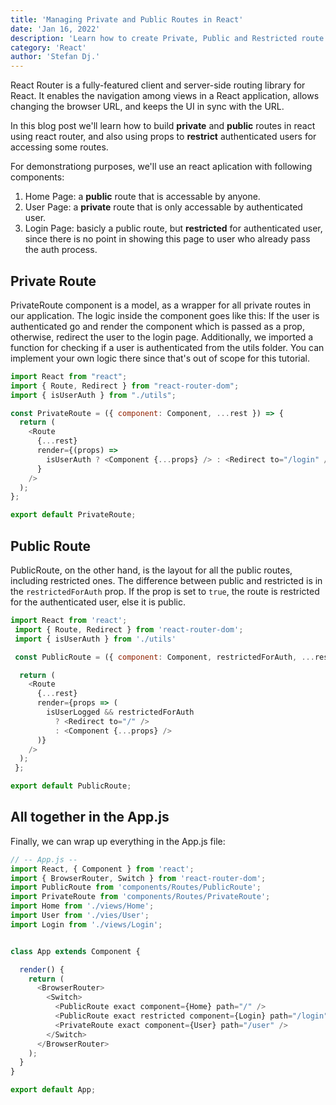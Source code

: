 ```yaml
---
title: 'Managing Private and Public Routes in React'
date: 'Jan 16, 2022'
description: 'Learn how to create Private, Public and Restricted route with react router'
category: 'React'
author: 'Stefan Dj.'
---
```


React Router is a fully-featured client and server-side routing library for React. It enables the navigation among views in a React application, allows changing the browser URL, and keeps the UI in sync with the URL.

In this blog post we'll learn how to build **private** and **public** routes in react using react router, and also using props to **restrict** authenticated users for accessing some routes.

For demonstrationg purposes, we'll use an react aplication with following components:

1. Home Page: a **public** route that is accessable by anyone.
2. User Page: a **private** route that is only accessable by authenticated user.
3. Login Page: basicly a public route, but **restricted** for authenticated user, since there is no point in showing this page to user who already pass the auth process.

## Private Route

PrivateRoute component is a model, as a wrapper for all private routes in our application. The logic inside the component goes like this: If the user is authenticated go and render the component which is passed as a prop, otherwise, redirect the user to the login page. Additionally, we imported a function for checking if a user is authenticated from the utils folder. You can implement your own logic there since that's out of scope for this tutorial.


```javascript
import React from "react";
import { Route, Redirect } from "react-router-dom";
import { isUserAuth } from "./utils";

const PrivateRoute = ({ component: Component, ...rest }) => {
  return (
    <Route
      {...rest}
      render={(props) =>
        isUserAuth ? <Component {...props} /> : <Redirect to="/login" />
      }
    />
  );
};

export default PrivateRoute;
```
## Public Route

PublicRoute, on the other hand, is the layout for all the public routes, including restricted ones. The difference between public and restricted is in the `restrictedForAuth` prop. If the prop is set to `true`, the route is restricted for the authenticated user, else it is public.

```javascript
import React from 'react';
 import { Route, Redirect } from 'react-router-dom';
 import { isUserAuth } from './utils'

 const PublicRoute = ({ component: Component, restrictedForAuth, ...rest }) => {

  return (
    <Route
      {...rest}
      render={props => (
        isUserLogged && restrictedForAuth
          ? <Redirect to="/" />
          : <Component {...props} />
      )}
    />
  );
 };

export default PublicRoute;
```

## All together in the App.js

Finally, we can wrap up everything in the App.js file:

```javascript
// -- App.js --
import React, { Component } from 'react';
import { BrowserRouter, Switch } from 'react-router-dom';
import PublicRoute from 'components/Routes/PublicRoute';
import PrivateRoute from 'components/Routes/PrivateRoute';
import Home from './views/Home';
import User from './vies/User';
import Login from './views/Login';


class App extends Component {

  render() {
    return (
      <BrowserRouter>
        <Switch>
          <PublicRoute exact component={Home} path="/" />
          <PublicRoute exact restricted component={Login} path="/login" />
          <PrivateRoute exact component={User} path="/user" />
        </Switch>
      </BrowserRouter>
    );
  }
}

export default App;
```